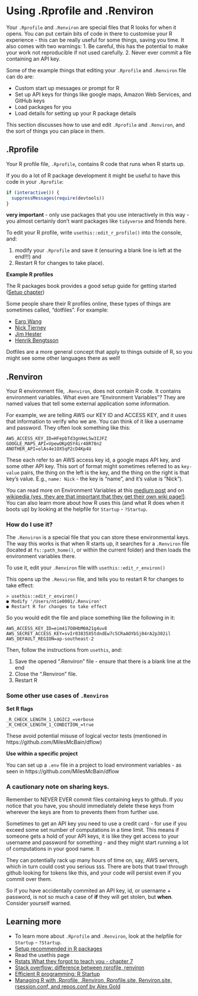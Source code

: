 # Using .Rprofile and .Renviron

Your `.Rprofile` and `.Renviron` are special files that R looks for when it opens. You can put certain bits of code in there to customise your R experience - this can be really useful for some things, saving you time. It also comes with two warnings: 
1. Be careful, this has the potential to make your work not reproducible if not used carefully.
2. Never ever commit a file containing an API key.

Some of the example things that editing your `.Rprofile` and `.Renviron` file can do are:

- Custom start up messages or prompt for R
- Set up API keys for things like google maps, Amazon Web Services, and GitHub keys
- Load packages for you
- Load details for setting up your R package details

This section discusses how to use and edit `.Rprofile` and `.Renviron`, and the sort of things you can place in them.

## .Rprofile

Your R profile file, `.Rprofile`, contains R code that runs when R starts up.

If you do a lot of R package development it might be useful to have this code in your `.Rprofile`:

```r
if (interactive()) {
  suppressMessages(require(devtools))
}
```

**very important** - only use packages that you use interactively in this way - you almost certainly don't want packages like `tidyverse` and friends here.

To edit your R profile, write `usethis::edit_r_profile()` into the console, and:

1. modify your `.Rprofile` and save it (ensuring a blank line is left at the end!!!) and 
2. Restart R for changes to take place).

**Example R profiles**

The R packages book provides a good setup guide for getting started ([Setup chapter](https://r-pkgs.org/setup.html#personal-startup-configuration))

Some people share their R profiles online, these types of things are sometimes called, "dotfiles". For example:

- [Earo Wang](https://github.com/earowang/dotfiles)
- [Nick Tierney](https://github.com/njtierney/dotfiles)
- [Jim Hester](https://github.com/jimhester/dotfiles)
- [Henrik Bengtsson](https://github.com/HenrikBengtsson/dotfiles-for-R)

Dotfiles are a more general concept that apply to things outside of R, so you might see some other languages there as well!


## .Renviron

Your R environment file, `.Renviron`, does not contain R code. It contains environment variables. What even are "Environment Variables"? They are named values that tell some external application some information. 

For example, we are telling AWS our KEY ID and ACCESS KEY, and it uses that information to verify who we are. You can think of it like a username and password. They often look something like this:

```
AWS_ACCESS_KEY_ID=HFepbTd3gnHeL5w3IJFZ
GOOGLE_MAPS_API=VpewOKpQ5Y4ir48R78n2
ANOTHER_API=olAs4e1OX5qP2cD4Kp4U
```

These each refer to an AWS access key id, a google maps API key, and some other API key.  This sort of format might sometimes referred to as `key-value` pairs, the thing on the left is the key, and the thing on the right is that key's value. E.g., `name: Nick` - the key is "name", and it's value is "Nick").

You can read more on Environment Variables at this [medium post](https://medium.com/chingu/an-introduction-to-environment-variables-and-how-to-use-them-f602f66d15fa) and on [wikipedia (yes, they are that important that they get their own wiki page!)](https://en.wikipedia.org/wiki/Environment_variable). You can also learn more about how R uses this (and what R does when it boots up) by looking at the helpfile for `Startup` - `?Startup`.


### How do I use it?

The `.Renviron` is a special file that you can store these environmental keys. The way this works is that when R starts up, it searches for a `.Renviron` file (located at `fs::path_home()`, or within the current folder) and then loads the environment variables there. 

To use it, edit your `.Renviron` file with `usethis::edit_r_environ()`

This opens up the `.Renviron` file, and tells you to restart R for changes to take effect:

```
> usethis::edit_r_environ()
● Modify '/Users/ntie0001/.Renviron'
● Restart R for changes to take effect
```

So you would edit the file and place something like the following in it:

```
AWS_ACCESS_KEY_ID=eim417O8HbM0A21g4uv8
AWS_SECRET_ACCESS_KEY=svIr03835X5tdndEw7c5CRaAOYbSj04rA2p302il
AWS_DEFAULT_REGION=ap-southeast-2
```

Then, follow the instructions from `usethis`, and:

1. Save the opened ".Renviron" file - ensure that there is a blank line at the end
2. Close the ".Renviron" file.
2. Restart R

### Some other use cases of `.Renviron`

**Set R flags**

```
_R_CHECK_LENGTH_1_LOGIC2_=verbose
_R_CHECK_LENGTH_1_CONDITION_=true
```

These avoid potential misuse of logical vector tests (mentioned in https://github.com/MilesMcBain/dflow)

**Use within a specific project**

You can set up a `.env` file in a project to load environment variables - as seen in https://github.com/MilesMcBain/dflow

### A cautionary note on sharing keys.

Remember to NEVER EVER commit files containing keys to github. If you notice that you have, you should immediately delete these keys from wherever the keys are from to prevents them from further use. 

Sometimes to get an API key you need to use a credit card - for use if you exceed some set number of computations in a time limit. This means if someone gets a hold of your API keys, it is like they get access to your username and password for something - and they might start running a lot of computations in your good name. It

They can potentially rack up many hours of time on, say, AWS servers, which in turn could cost you serious `$$$`. There are bots that trawl through github looking for tokens like this, and your code will persist even if you commit over them. 

So if you have accidentally commited an API key, id, or username + password, is not so much a case of **if** they will get stolen, but **when**. Consider yourself warned.

## Learning more

- To learn more about `.Rprofile` and `.Renviron`, look at the helpfile for `Startup` - `?Startup`.
- [Setup recommended in R packages](https://r-pkgs.org/setup.html#personal-startup-configuration)
- Read the usethis page
- [Rstats What they forgot to teach you - chapter 7](https://rstats.wtf/r-startup.html)
- [Stack overflow: difference between rprofile, renviron](https://stackoverflow.com/questions/15983803/what-is-the-difference-betwwen-rprofile-renviron-and-rprofile-site-renvir)
- [Efficient R programming: R Startup](https://csgillespie.github.io/efficientR/set-up.html#r-startup)
- [Managing R with .Rprofile, .Renviron, Rprofile.site, Renviron.site, rsession.conf, and repos.conf by Alex Gold](https://support.rstudio.com/hc/en-us/articles/360047157094-Managing-R-with-Rprofile-Renviron-Rprofile-site-Renviron-site-rsession-conf-and-repos-conf)